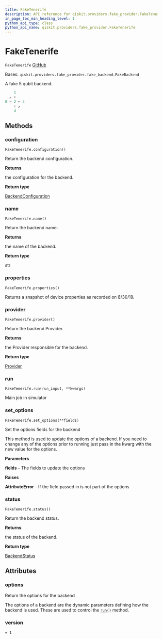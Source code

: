 ```yaml
---
title: FakeTenerife
description: API reference for qiskit.providers.fake_provider.FakeTenerife
in_page_toc_min_heading_level: 1
python_api_type: class
python_api_name: qiskit.providers.fake_provider.FakeTenerife
---
```


# FakeTenerife

<span id="qiskit.providers.fake_provider.FakeTenerife" />

`FakeTenerife` [GitHub](https://github.com/qiskit/qiskit/tree/stable/0.22/qiskit/providers/fake_provider/backends/tenerife/fake_tenerife.py "view source code")

Bases: `qiskit.providers.fake_provider.fake_backend.FakeBackend`

A fake 5 qubit backend.

```python
    1
  ↙ ↑
0 ← 2 ← 3
    ↑ ↙
    4
```

## Methods

### configuration

<span id="qiskit.providers.fake_provider.FakeTenerife.configuration" />

`FakeTenerife.configuration()`

Return the backend configuration.

**Returns**

the configuration for the backend.

**Return type**

[BackendConfiguration](qiskit.providers.models.BackendConfiguration "qiskit.providers.models.BackendConfiguration")

### name

<span id="qiskit.providers.fake_provider.FakeTenerife.name" />

`FakeTenerife.name()`

Return the backend name.

**Returns**

the name of the backend.

**Return type**

str

### properties

<span id="qiskit.providers.fake_provider.FakeTenerife.properties" />

`FakeTenerife.properties()`

Returns a snapshot of device properties as recorded on 8/30/19.

### provider

<span id="qiskit.providers.fake_provider.FakeTenerife.provider" />

`FakeTenerife.provider()`

Return the backend Provider.

**Returns**

the Provider responsible for the backend.

**Return type**

[Provider](qiskit.providers.Provider "qiskit.providers.Provider")

### run

<span id="qiskit.providers.fake_provider.FakeTenerife.run" />

`FakeTenerife.run(run_input, **kwargs)`

Main job in simulator

### set\_options

<span id="qiskit.providers.fake_provider.FakeTenerife.set_options" />

`FakeTenerife.set_options(**fields)`

Set the options fields for the backend

This method is used to update the options of a backend. If you need to change any of the options prior to running just pass in the kwarg with the new value for the options.

**Parameters**

**fields** – The fields to update the options

**Raises**

**AttributeError** – If the field passed in is not part of the options

### status

<span id="qiskit.providers.fake_provider.FakeTenerife.status" />

`FakeTenerife.status()`

Return the backend status.

**Returns**

the status of the backend.

**Return type**

[BackendStatus](qiskit.providers.models.BackendStatus "qiskit.providers.models.BackendStatus")

## Attributes

<span id="qiskit.providers.fake_provider.FakeTenerife.options" />

### options

Return the options for the backend

The options of a backend are the dynamic parameters defining how the backend is used. These are used to control the [`run()`](qiskit.providers.fake_provider.FakeTenerife#run "qiskit.providers.fake_provider.FakeTenerife.run") method.

<span id="qiskit.providers.fake_provider.FakeTenerife.version" />

### version

`= 1`

